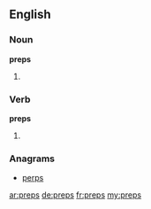 ==English==

===Noun===
'''preps'''
# {{plural of|prep}}

===Verb===
'''preps'''
# {{third-person singular of|prep}}

===Anagrams===
* [[perps#English|perps]]

[[ar:preps]]
[[de:preps]]
[[fr:preps]]
[[my:preps]]